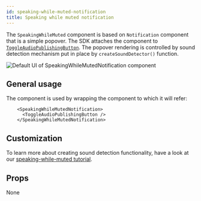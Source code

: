 ```yaml
---
id: speaking-while-muted-notification
title: Speaking while muted notification
---
```



The `SpeakingWhileMuted` component is based on `Notification` component that is a simple popover. The SDK attaches the component to [`ToggleAudioPublishingButton`](../../call/call-controls). The popover rendering is controlled by sound detection mechanism put in place by `createSoundDetector()` function.

<div style={{width: '100%', display: 'flex', justifyContent: 'center', marginBlock: '1rem'}}>
    <img src={SpeakingWhileMutedNotification} alt="Default UI of SpeakingWhileMutedNotification component" width={300}/>
</div>

## General usage

The component is used by wrapping the component to which it will refer:

```tsx
    <SpeakingWhileMutedNotification>
      <ToggleAudioPublishingButton />
    </SpeakingWhileMutedNotification>
```

## Customization

To learn more about creating sound detection functionality, have a look at our [speaking-while-muted tutorial](../../../ui-cookbook/speaking-while-muted).

## Props

None

